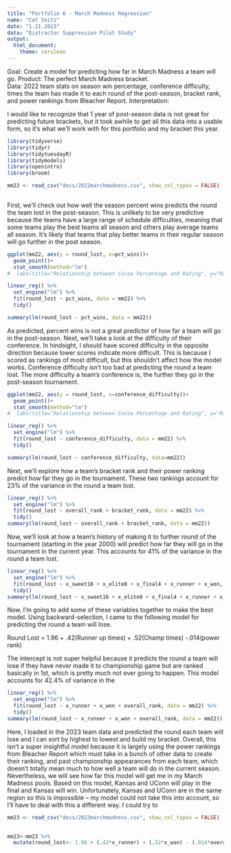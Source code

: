 ```yaml
---
title: "Portfolio 6 - March Madness Regression"
name: "Cat Seitz"
date: "1.21.2023"
data: "Distractor Suppression Pilot Study"
output: 
  html_document: 
    theme: cerulean
---
```


Goal: Create a model for predicting how far in March Madness a team will go. 
Product: The perfect March Madness bracket.  
Data: 2022 team stats on season win percentage, conference difficulty, times the team has made it to each round of the post-season, bracket rank, and power rankings from Bleacher Report. 
Interpretation: 


I would like to recognize that 1 year of post-season data is not great for predicting future brackets, but it took awhile to get all this data into a usable form, so it's what we'll work with for this portfolio and my bracket this year. 

```r
library(tidyverse) 
library(tidyr)
library(tidytuesdayR)
library(tidymodels)
library(openintro)
library(broom)
```


```r

mm22 <- read_csv("docs/2022marchmadness.csv", show_col_types = FALSE)
  
```

First, we'll check out how well the season percent wins predicts the round the team lost in the post-season. This is unlikely to be very predictive because the teams have a large range of schedule difficulties, meaning that some teams play the best teams all season and others play average teams all season. It's likely that teams that play better teams in their regular season will go further in the post season. 

```r


ggplot(mm22, aes(y = round_lost, x=pct_wins))+
  geom_point()+
  stat_smooth(method="lm")
#  labs(title="Relationship between Cocoa Percentage and Rating", y="Rating", x="Cocoa Percentage")


```

```r

linear_reg() %>%
  set_engine("lm") %>%
  fit(round_lost ~ pct_wins, data = mm22) %>%
  tidy()

summary(lm(round_lost ~ pct_wins, data = mm22))
```

As predicted, percent wins is not a great predictor of how far a team will go in the post-season. Next, we'll take a look at the difficulty of their conference. In hindsight, I should have scored difficulty in the opposite direction because lower scores indicate more difficult. This is because I scored as rankings of most difficult, but this shouldn't affect how the model works. Conference difficulty isn't too bad at predicting the round a team lost. The more difficulty a team's conference is, the further they go in the post-season tournament. 

```r


ggplot(mm22, aes(y = round_lost, x=conference_difficulty))+
  geom_point()+
  stat_smooth(method="lm")
#  labs(title="Relationship between Cocoa Percentage and Rating", y="Rating", x="Cocoa Percentage")


```

```r

linear_reg() %>%
  set_engine("lm") %>%
  fit(round_lost ~ conference_difficulty, data = mm22) %>%
  tidy()

summary(lm(round_lost ~ conference_difficulty, data=mm22))

```

Next, we'll explore how a team's bracket rank and their power ranking predict how far they go in the tournament. These two rankings account for 23% of the variance in the round a team lost. 

```r

linear_reg() %>%
  set_engine("lm") %>%
  fit(round_lost ~ overall_rank + bracket_rank, data = mm22) %>%
  tidy()
summary(lm(round_lost ~ overall_rank + bracket_rank, data = mm22))

```

Now, we'll look at how a team's history of making it to further round of the tournament (starting in the year 2000) will predict how far they will go in the tournament in the current year. This accounts for 41% of the variance in the round a team lost. 

```r

linear_reg() %>%
  set_engine("lm") %>%
  fit(round_lost ~ x_sweet16 + x_elite8 + x_final4 + x_runner + x_won, data = mm22) %>%
  tidy()
summary(lm(round_lost ~ x_sweet16 + x_elite8 + x_final4 + x_runner + x_won, data = mm22))

```

Now, I'm going to add some of these variables together to make the best model. Using backward-selection, I came to the following model for predicting the round a team will lose. 

Round Lost = 1.96 +  .42(Runner up times) + .52(Champ times) -.014(power rank)

The intercept is not super helpful because it predicts the round a team will lose if they have never made it to championship game but are ranked basically in 1st, which is pretty much not ever going to happen. This model accounts for 42.4% of variance in the 


```r

linear_reg() %>%
  set_engine("lm") %>%
  fit(round_lost ~ x_runner + x_won + overall_rank, data = mm22) %>%
  tidy()
summary(lm(round_lost ~ x_runner + x_won + overall_rank, data = mm22))

```

Here, I loaded in the 2023 team data and predicted the round each team will lose and I can sort by highest to lowest and build my bracket. Overall, this isn't a super insightful model because it is largely using the power rankings from Bleacher Report which must take in a bunch of other data to create their ranking, and past championship appearances from each team, which doesn't totally mean much to how well a team will do in the current season. Nevertheless, we will see how far this model will get me in my March Madness pools. Based on this model, Kansas and UConn will play in the final and Kansas will win. Unfortunately, Kansas and UConn are in the same region so this is impossible -- my model could not take this into account, so I'll have to deal with this a different way. I could try to 

```r

mm23 <- read_csv("docs/2023marchmadness.csv", show_col_types = FALSE)
  
```

```r

mm23<-mm23 %>%
  mutate(round_lost<- 1.96 + (.42*x_runner) + (.52*x_won) - (.014*overall_rank))

```


